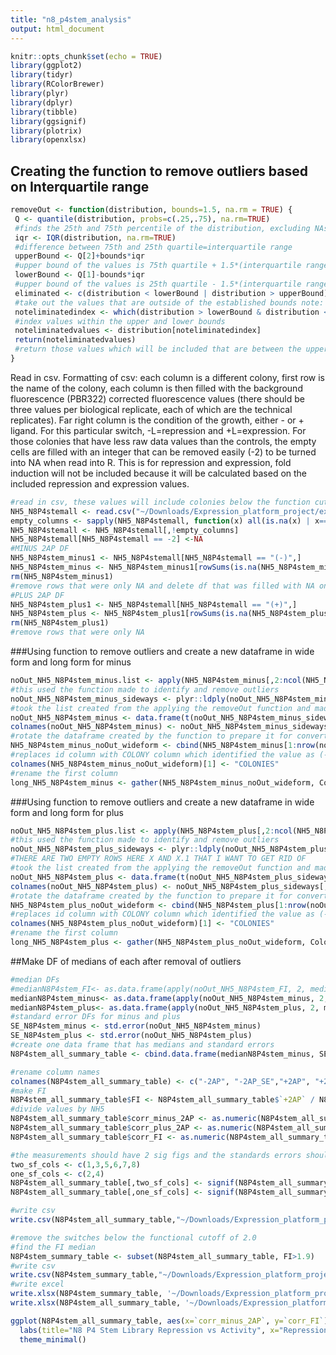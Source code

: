 ```yaml
---
title: "n8_p4stem_analysis"
output: html_document
---
```


```r
knitr::opts_chunk$set(echo = TRUE)
library(ggplot2)
library(tidyr)
library(RColorBrewer)
library(plyr)
library(dplyr)
library(tibble)
library(ggsignif)
library(plotrix)
library(openxlsx)
```

## Creating the function to remove outliers based on Interquartile range
```r
removeOut <- function(distribution, bounds=1.5, na.rm = TRUE) {
 Q <- quantile(distribution, probs=c(.25,.75), na.rm=TRUE) 
 #finds the 25th and 75th percentile of the distribution, excluding NAs
 iqr <- IQR(distribution, na.rm=TRUE)
 #difference between 75th and 25th quartile=interquartile range
 upperBound <- Q[2]+bounds*iqr
 #upper bound of the values is 75th quartile + 1.5*(interquartile range) note: that 1.5 can be varied by changing bound
 lowerBound <- Q[1]-bounds*iqr
 #upper bound of the values is 25th quartile - 1.5*(interquartile range)
 eliminated <- c(distribution < lowerBound | distribution > upperBound)
 #take out the values that are outside of the established bounds note: that 1.5 can be varied by changing bound
 noteliminatedindex <- which(distribution > lowerBound & distribution < upperBound)
 #index values within the upper and lower bounds
 noteliminatedvalues <- distribution[noteliminatedindex]
 return(noteliminatedvalues)
 #return those values which will be included that are between the upper and lower bounds 
}
```

Read in csv.
Formatting of csv: each column is a different colony, first row is the name of the colony, each column is then filled with the background fluorescence (PBR322) corrected fluorescence values (there should be three values per biological replicate, each of which are the technical replicates). Far right column is the condition of the growth, either - or + ligand. For this particular switch, -L=repression and +L=expression. For those colonies that have less raw data values than the controls, the empty cells are filled with an integer that can be removed easily (-2) to be turned into NA when read into R. 
This is for repression and expression, fold induction will not be included because it will be calculated based on the included repression and expression values.
```r
#read in csv, these values will include colonies below the function cut off which has been defined here as 2.0
NH5_N8P4stemall <- read.csv("~/Downloads/Expression_platform_project/expression_platform_files/stem8_library_data.csv", header=T)
empty_columns <- sapply(NH5_N8P4stemall, function(x) all(is.na(x) | x==""))
NH5_N8P4stemall <- NH5_N8P4stemall[,!empty_columns]
NH5_N8P4stemall[NH5_N8P4stemall == -2] <-NA
#MINUS 2AP DF
NH5_N8P4stem_minus1 <- NH5_N8P4stemall[NH5_N8P4stemall == "(-)",]
NH5_N8P4stem_minus <- NH5_N8P4stem_minus1[rowSums(is.na(NH5_N8P4stem_minus1)) !=ncol(NH5_N8P4stem_minus1),]
rm(NH5_N8P4stem_minus1)
#remove rows that were only NA and delete df that was filled with NA only columns
#PLUS 2AP DF
NH5_N8P4stem_plus1 <- NH5_N8P4stemall[NH5_N8P4stemall == "(+)",]
NH5_N8P4stem_plus <- NH5_N8P4stem_plus1[rowSums(is.na(NH5_N8P4stem_plus1)) !=ncol(NH5_N8P4stem_plus1),]
rm(NH5_N8P4stem_plus1)
#remove rows that were only NA 
```

###Using function to remove outliers and create a new dataframe in wide form and long form for minus
```r
noOut_NH5_N8P4stem_minus.list <- apply(NH5_N8P4stem_minus[,2:ncol(NH5_N8P4stem_minus)], 2, removeOut, na.rm=TRUE)
#this used the function made to identify and remove outliers 
noOut_NH5_N8P4stem_minus_sideways <- plyr::ldply(noOut_NH5_N8P4stem_minus.list, rbind)
#took the list created from the applying the removeOut function and made it into a dataframe 
noOut_NH5_N8P4stem_minus <- data.frame(t(noOut_NH5_N8P4stem_minus_sideways[-1]))
colnames(noOut_NH5_N8P4stem_minus) <- noOut_NH5_N8P4stem_minus_sideways[,1]
#rotate the dataframe created by the function to prepare it for converting to long form 
NH5_N8P4stem_minus_noOut_wideform <- cbind(NH5_N8P4stem_minus[1:nrow(noOut_NH5_N8P4stem_minus),1], noOut_NH5_N8P4stem_minus[,1:ncol(noOut_NH5_N8P4stem_minus)])
#replaces id column with COLONY column which identified the value as (-) or (+)
colnames(NH5_N8P4stem_minus_noOut_wideform)[1] <- "COLONIES"
#rename the first column 
long_NH5_N8P4stem_minus <- gather(NH5_N8P4stem_minus_noOut_wideform, Colony_Name, Fluorescence, -COLONIES)
```

###Using function to remove outliers and create a new dataframe in wide form and long form for plus
```r

noOut_NH5_N8P4stem_plus.list <- apply(NH5_N8P4stem_plus[,2:ncol(NH5_N8P4stem_plus)], 2, removeOut, na.rm=TRUE)
#this used the function made to identify and remove outliers 
noOut_NH5_N8P4stem_plus_sideways <- plyr::ldply(noOut_NH5_N8P4stem_plus.list, rbind)
#THERE ARE TWO EMPTY ROWS HERE X AND X.1 THAT I WANT TO GET RID OF 
#took the list created from the applying the removeOut function and made it into a dataframe 
noOut_NH5_N8P4stem_plus <- data.frame(t(noOut_NH5_N8P4stem_plus_sideways[-1]))
colnames(noOut_NH5_N8P4stem_plus) <- noOut_NH5_N8P4stem_plus_sideways[,1]
#rotate the dataframe created by the function to prepare it for converting to long form 
NH5_N8P4stem_plus_noOut_wideform <- cbind(NH5_N8P4stem_plus[1:nrow(noOut_NH5_N8P4stem_plus),1], noOut_NH5_N8P4stem_plus[,1:ncol(noOut_NH5_N8P4stem_plus)])
#replaces id column with COLONY column which identified the value as (-) or (+)
colnames(NH5_N8P4stem_plus_noOut_wideform)[1] <- "COLONIES"
#rename the first column 
long_NH5_N8P4stem_plus <- gather(NH5_N8P4stem_plus_noOut_wideform, Colony_Name, Fluorescence, -COLONIES)
```

##Make DF of medians of each after removal of outliers 
```r
#median DFs
#medianN8P4stem_FI<- as.data.frame(apply(noOut_NH5_N8P4stem_FI, 2, median, na.rm=TRUE))
medianN8P4stem_minus<- as.data.frame(apply(noOut_NH5_N8P4stem_minus, 2, median, na.rm=TRUE))
medianN8P4stem_plus<- as.data.frame(apply(noOut_NH5_N8P4stem_plus, 2, median, na.rm=TRUE))
#standard error DFs for minus and plus
SE_N8P4stem_minus <- std.error(noOut_NH5_N8P4stem_minus)
SE_N8P4stem_plus <- std.error(noOut_NH5_N8P4stem_plus)
#create one data frame that has medians and standard errors
N8P4stem_all_summary_table <- cbind.data.frame(medianN8P4stem_minus, SE_N8P4stem_minus, medianN8P4stem_plus, SE_N8P4stem_plus)

#rename column names
colnames(N8P4stem_all_summary_table) <- c("-2AP", "-2AP_SE","+2AP", "+2AP_SE")
#make FI
N8P4stem_all_summary_table$FI <- N8P4stem_all_summary_table$`+2AP` / N8P4stem_all_summary_table$`-2AP`
#divide values by NH5
N8P4stem_all_summary_table$corr_minus_2AP <- as.numeric(N8P4stem_all_summary_table$'-2AP')/N8P4stem_all_summary_table[c("NH5"),c("-2AP")]
N8P4stem_all_summary_table$corr_plus_2AP <- as.numeric(N8P4stem_all_summary_table$'+2AP')/N8P4stem_all_summary_table[c("NH5"),c("+2AP")]
N8P4stem_all_summary_table$corr_FI <- as.numeric(N8P4stem_all_summary_table$FI)/N8P4stem_all_summary_table[c("NH5"),c("FI")]

#the measurements should have 2 sig figs and the standards errors should have 1 sig fig
two_sf_cols <- c(1,3,5,6,7,8)
one_sf_cols <- c(2,4)
N8P4stem_all_summary_table[,two_sf_cols] <- signif(N8P4stem_all_summary_table[,two_sf_cols],2)
N8P4stem_all_summary_table[,one_sf_cols] <- signif(N8P4stem_all_summary_table[,one_sf_cols],1)

#write csv
write.csv(N8P4stem_all_summary_table,"~/Downloads/Expression_platform_project/expression_platform_files/analysis/output_files/n8_P4stem/N8P4stem_all_summary_table.csv", row.names = TRUE)

#remove the switches below the functional cutoff of 2.0
#find the FI median
N8P4stem_summary_table <- subset(N8P4stem_all_summary_table, FI>1.9)
#write csv
write.csv(N8P4stem_summary_table,"~/Downloads/Expression_platform_project/expression_platform_files/analysis/output_files/n8_P4stem/N8P4stem_summary_table.csv", row.names = TRUE)
#write excel
write.xlsx(N8P4stem_summary_table, '~/Downloads/Expression_platform_project/expression_platform_files/analysis/output_files/n8_P4stem/N8P4stem_summary_table.xlsx', rowNames = TRUE)
write.xlsx(N8P4stem_all_summary_table, '~/Downloads/Expression_platform_project/expression_platform_files/analysis/output_files/n8_P4stem/N8P4stem_all_summary_table.xlsx', rowNames = TRUE)

ggplot(N8P4stem_all_summary_table, aes(x=`corr_minus_2AP`, y=`corr_FI`))+ geom_point(size=2, alpha=1, show.legend = FALSE)+
  labs(title="N8 P4 Stem Library Repression vs Activity", x="Repression", y="Fold Induction")+
  theme_minimal()
```